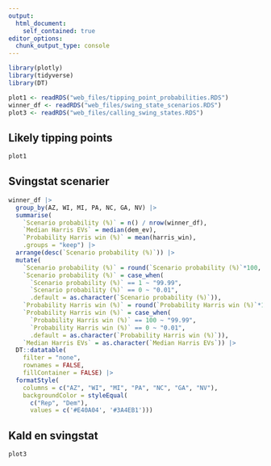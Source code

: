 ```yaml
---
output:
  html_document:
    self_contained: true
editor_options: 
  chunk_output_type: console
---
```


```r
library(plotly)
library(tidyverse)
library(DT)

plot1 <- readRDS("web_files/tipping_point_probabilities.RDS")
winner_df <- readRDS("web_files/swing_state_scenarios.RDS")
plot3 <- readRDS("web_files/calling_swing_states.RDS")
```

::: panel-tabset

## Likely tipping points

```r
plot1
```

## Svingstat scenarier

```r
winner_df |> 
  group_by(AZ, WI, MI, PA, NC, GA, NV) |> 
  summarise(
    `Scenario probability (%)` = n() / nrow(winner_df),
    `Median Harris EVs` = median(dem_ev),
    `Probability Harris win (%)` = mean(harris_win),
    .groups = "keep") |> 
  arrange(desc(`Scenario probability (%)`)) |> 
  mutate(
    `Scenario probability (%)` = round(`Scenario probability (%)`*100, 2),
    `Scenario probability (%)` = case_when(
      `Scenario probability (%)` == 1 ~ "99.99",
      `Scenario probability (%)` == 0 ~ "0.01",
      .default = as.character(`Scenario probability (%)`)),
    `Probability Harris win (%)` = round(`Probability Harris win (%)`*100, 2),
    `Probability Harris win (%)` = case_when(
      `Probability Harris win (%)` == 100 ~ "99.99",
      `Probability Harris win (%)` == 0 ~ "0.01",
      .default = as.character(`Probability Harris win (%)`)),
    `Median Harris EVs` = as.character(`Median Harris EVs`)) |> 
  DT::datatable(
    filter = "none",
    rownames = FALSE,
    fillContainer = FALSE) |> 
  formatStyle(
    columns = c("AZ", "WI", "MI", "PA", "NC", "GA", "NV"),
    backgroundColor = styleEqual(
      c("Rep", "Dem"),
      values = c('#E40A04', '#3A4EB1')))
```

## Kald en svingstat

```r
plot3
```

:::